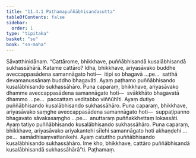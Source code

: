 ```yaml
---
title: "11.4.1 Paṭhamapuññābhisandasutta"
tableOfContents: false
sidebar:
  order: 1
type: "tipitaka"
basket: "su"
book: "sn-maha"
---
```



<DynamicBreadcrumb />

<Division number="1027" book="sn-maha" bookNo="14" page="341">

<Paragraph number="1996" book="sn-maha">
Sāvatthinidānaṃ. “Cattārome, bhikkhave, puññābhisandā kusalābhisandā sukhassāhārā. Katame cattāro? Idha, bhikkhave, ariyasāvako buddhe aveccappasādena samannāgato hoti—  itipi so bhagavā …pe…  satthā devamanussānaṃ buddho bhagavāti. Ayaṃ paṭhamo puññābhisando kusalābhisando sukhassāhāro.
</Paragraph>

<Paragraph number="1997" book="sn-maha">
Puna caparaṃ, bhikkhave, ariyasāvako dhamme aveccappasādena samannāgato hoti—  svākkhāto bhagavatā dhammo …pe…  paccattaṃ veditabbo viññūhīti. Ayaṃ dutiyo puññābhisando kusalābhisando sukhassāhāro.
</Paragraph>

<Paragraph number="1998" book="sn-maha">
Puna caparaṃ, bhikkhave, ariyasāvako saṃghe aveccappasādena samannāgato hoti—  suppaṭipanno bhagavato sāvakasaṃgho …pe…  anuttaraṃ puññakkhettaṃ lokassāti. Ayaṃ tatiyo puññābhisando kusalābhisando sukhassāhāro.
</Paragraph>

<Paragraph number="1999" book="sn-maha">
Puna caparaṃ, bhikkhave, ariyasāvako ariyakantehi sīlehi samannāgato hoti akhaṇḍehi …pe…  samādhisaṃvattanikehi. Ayaṃ catuttho puññābhisando kusalābhisando sukhassāhāro. Ime kho, bhikkhave, cattāro puññābhisandā kusalābhisandā sukhassāhārā”ti.

</Paragraph>
</Division>

<Paragraph number="2000" type="center" book="sn-maha">
Paṭhamaṃ.
</Paragraph>